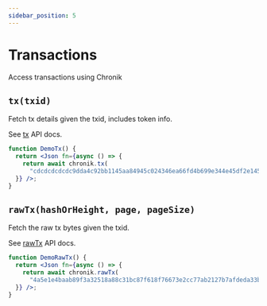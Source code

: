 ```yaml
---
sidebar_position: 5
---
```


# Transactions
Access transactions using Chronik

## `tx(txid)`

Fetch tx details given the txid, includes token info.

See [tx](api/classes/ChronikClientNode#tx) API docs.

```jsx live
function DemoTx() {
  return <Json fn={async () => {
    return await chronik.tx(
      "cdcdcdcdcdc9dda4c92bb1145aa84945c024346ea66fd4b699e344e45df2e145");
  }} />;
}
```

## `rawTx(hashOrHeight, page, pageSize)`

Fetch the raw tx bytes given the txid.

See [rawTx](api/classes/ChronikClientNode#rawtx) API docs.

```jsx live
function DemoRawTx() {
  return <Json fn={async () => {
    return await chronik.rawTx(
      "4a5e1e4baab89f3a32518a88c31bc87f618f76673e2cc77ab2127b7afdeda33b");
  }} />;
}
```
